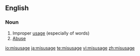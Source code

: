 ==English==

===Noun===
{{en-noun}}

# Improper [[usage]] (especially of words)
# [[abuse|Abuse]]

[[io:misusage]]
[[ja:misusage]]
[[te:misusage]]
[[vi:misusage]]
[[zh:misusage]]